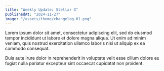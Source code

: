 ```yaml
---
title: "Weekly Update: Stellar X"
publishedAt: "2024-11-27"
image: "/assets/theme/changelog-01.png"
---
```


Lorem ipsum dolor sit amet, consectetur adipiscing elit, sed do eiusmod tempor incididunt ut labore et dolore magna aliqua. Ut enim ad minim veniam, quis nostrud exercitation ullamco laboris nisi ut aliquip ex ea commodo consequat.

Duis aute irure dolor in reprehenderit in voluptate velit esse cillum dolore eu fugiat nulla pariatur excepteur sint occaecat cupidatat non proident.